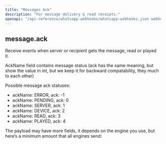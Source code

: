 ```yaml
---
title: "Messages Ack"
description: "For message delivery & read receipts."
openapi: "/api-reference/whatsapp-webhooks/whatsapp-webhooks.json webhook messages-ack"
---
```


## message.ack

Receive events when server or recipient gets the message, read or played it.

AckName field contains message status (ack has the same meaning, but show the value in int, but we keep it for backward compatability, they much to each other)

Possible message ack statuses:

- ackName: ERROR, ack: -1
- ackName: PENDING, ack: 0
- ackName: SERVER, ack: 1
- ackName: DEVICE, ack: 2
- ackName: READ, ack: 3
- ackName: PLAYED, ack: 4

The payload may have more fields, it depends on the engine you use, but here’s a minimum amount that all engines send:
